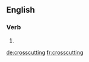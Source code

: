 ==English==

===Verb===
{{head|en|present participle}}

# {{present participle of|crosscut|lang=en}}

[[de:crosscutting]]
[[fr:crosscutting]]